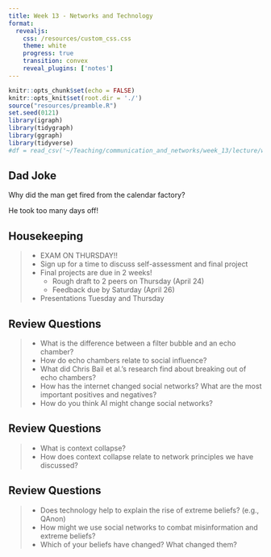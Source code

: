```yaml
---
title: Week 13 - Networks and Technology
format: 
  revealjs:
    css: /resources/custom_css.css
    theme: white
    progress: true
    transition: convex
    reveal_plugins: ['notes']
---
```


```r
knitr::opts_chunk$set(echo = FALSE)
knitr::opts_knit$set(root.dir = './')
source("resources/preamble.R")
set.seed(0121)
library(igraph)
library(tidygraph)
library(ggraph)
library(tidyverse)
#df = read_csv('~/Teaching/communication_and_networks/week_13/lecture/wisdom_of_crowds_activity.csv')
```

## Dad Joke

Why did the man get fired from the calendar factory?

<p class='fragment'>
He took too many days off!
</p>

## Housekeeping

> - EXAM ON THURSDAY!!
> - Sign up for a time to discuss self-assessment and final project
> - Final projects are due in 2 weeks!
>   - Rough draft to 2 peers on Thursday (April 24)
>   - Feedback due by Saturday (April 26)
> - Presentations Tuesday and Thursday


## Review Questions

> - What is the difference between a filter bubble and an echo chamber?
> - How do echo chambers relate to social influence?
> - What did Chris Bail et al.'s research find about breaking out of echo chambers?
> - How has the internet changed social networks? What are the most important positives and negatives?
> - How do you think AI might change social networks?

## Review Questions

> - What is context collapse?
> - How does context collapse relate to network principles we have discussed?

## Review Questions

> - Does technology help to explain the rise of extreme beliefs? (e.g., QAnon)
> - How might we use social networks to combat misinformation and extreme beliefs?
> - Which of your beliefs have changed? What changed them?

<!--
## Wisdom and Madness of Crowds

## Questions

> - What is the "majority illusion"?
> - How does the majority illusion relate to the friendship paradox?
> - Majority illusion from Nicky Case activity?

## Discussion Questions

## Housekeeping

> - Exam is due on Thursday before class
> - Under quizzes on Brightspace
> - Remember, it will give you new random questions if you come back
> - For the R question, turn in what you get even if you don't get the whole thing right
> - Wisdom or Madness of Crowds on Thursday
> - Apologies about schedule confusion!!!
> - No class on Tuesday - discussion on Discord
>   - Try to be online during class time


## Upcoming Assignments

> - R Lab 8 - November 28
> - Final project rough draft (December 1)
> - Peer feedback (Due December 6)

## Review Questions

> - What is "collective behavior"?
> - What does collective behavior have to do with networks?

-->